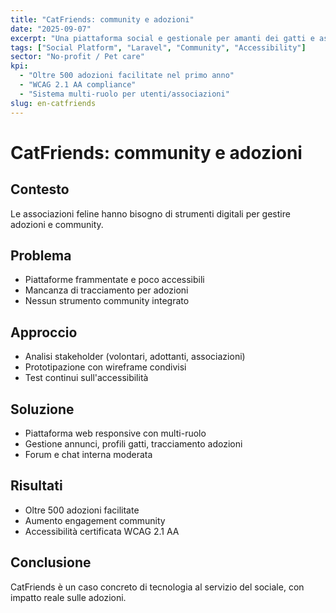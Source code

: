 ```yaml
---
title: "CatFriends: community e adozioni"
date: "2025-09-07"
excerpt: "Una piattaforma social e gestionale per amanti dei gatti e associazioni."
tags: ["Social Platform", "Laravel", "Community", "Accessibility"]
sector: "No-profit / Pet care"
kpi:
  - "Oltre 500 adozioni facilitate nel primo anno"
  - "WCAG 2.1 AA compliance"
  - "Sistema multi-ruolo per utenti/associazioni"
slug: en-catfriends
---
```


# CatFriends: community e adozioni

## Contesto
Le associazioni feline hanno bisogno di strumenti digitali per gestire adozioni e community.

## Problema
- Piattaforme frammentate e poco accessibili  
- Mancanza di tracciamento per adozioni  
- Nessun strumento community integrato  

## Approccio
- Analisi stakeholder (volontari, adottanti, associazioni)  
- Prototipazione con wireframe condivisi  
- Test continui sull'accessibilità  

## Soluzione
- Piattaforma web responsive con multi-ruolo  
- Gestione annunci, profili gatti, tracciamento adozioni  
- Forum e chat interna moderata  

## Risultati
- Oltre 500 adozioni facilitate  
- Aumento engagement community  
- Accessibilità certificata WCAG 2.1 AA  

## Conclusione
CatFriends è un caso concreto di tecnologia al servizio del sociale, con impatto reale sulle adozioni.